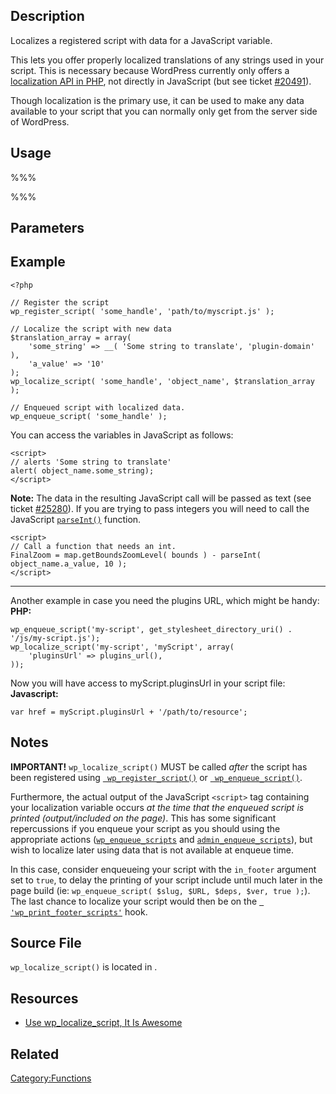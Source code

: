 == Description ==

Localizes a registered script with data for a JavaScript variable. 

This lets you offer properly localized translations of any strings used in your script. This is necessary because WordPress currently only offers a [[L10n |localization API in PHP]], not directly in JavaScript (but see ticket [https://core.trac.wordpress.org/ticket/20491 #20491]).

Though localization is the primary use, it can be used to make any data available to your script that you can normally only get from the server side of WordPress.

== Usage ==

%%% <?php wp_localize_script( $handle, $name, $data ); ?> %%%

== Parameters ==

{{Parameter|$handle|string|The registered script handle you are attaching the data for.}}
{{Parameter|$name|string|The name of the variable which will contain the data. Note that this should be unique to both the script and to the plugin or theme. Thus, the value here should be properly prefixed with the slug or another unique value, to prevent conflicts. However, as this is a JavaScript object name, it cannot contain dashes. Use underscores or camelCasing.}}
{{Parameter|$data|array|The data itself. The data can be either a single- or multi- (as of 3.3) dimensional array. Like <tt>[http://php.net/json_encode json_encode()]</tt>, the data will be a JavaScript object if the array is an associate array (a map), otherwise the array will be a JavaScript array.}}

== Example ==

<pre>
<?php

// Register the script
wp_register_script( 'some_handle', 'path/to/myscript.js' );

// Localize the script with new data
$translation_array = array(
	'some_string' => __( 'Some string to translate', 'plugin-domain' ),
	'a_value' => '10'
);
wp_localize_script( 'some_handle', 'object_name', $translation_array );

// Enqueued script with localized data.
wp_enqueue_script( 'some_handle' );
</pre>

You can access the variables in JavaScript as follows:
<pre>
<script>
// alerts 'Some string to translate'
alert( object_name.some_string);
</script> 
</pre>

'''Note:''' The data in the resulting JavaScript call will be passed as text (see ticket [https://core.trac.wordpress.org/ticket/25280 #25280]).  If you are trying to pass integers you will need to call the JavaScript <tt>[https://developer.mozilla.org/en-US/docs/Web/JavaScript/Reference/Global_Objects/parseInt parseInt()]</tt> function.
<pre>
<script>
// Call a function that needs an int.
FinalZoom = map.getBoundsZoomLevel( bounds ) - parseInt( object_name.a_value, 10 ); 
</script>
</pre>
<hr>
Another example in case you need the plugins URL, which might be handy:<br>
'''PHP:'''<pre>
wp_enqueue_script('my-script', get_stylesheet_directory_uri() . '/js/my-script.js');
wp_localize_script('my-script', 'myScript', array(
    'pluginsUrl' => plugins_url(),
));
</pre>
Now you will have access to myScript.pluginsUrl in your script file:<br>
'''Javascript:'''<pre>
var href = myScript.pluginsUrl + '/path/to/resource';
</pre>

== Notes ==

'''IMPORTANT!''' <tt>wp_localize_script()</tt> MUST be called ''after'' the script has been registered using <tt>[[Function_Reference/wp_register_script | wp_register_script()]]</tt> or <tt>[[Function_Reference/wp_enqueue_script | wp_enqueue_script()]]</tt>.

Furthermore, the actual output of the JavaScript <code>&lt;script&gt;</code> tag containing your localization variable occurs ''at the time that the enqueued script is printed (output/included on the page)''. This has some significant repercussions if you enqueue your script as you should using the appropriate actions (<tt>[[Plugin_API/Action_Reference/wp_enqueue_scripts|wp_enqueue_scripts]]</tt> and <tt>[[Plugin_API/Action_Reference/admin_enqueue_scripts|admin_enqueue_scripts]]</tt>), but wish to localize later using data that is not available at enqueue time.

In this case, consider enqueueing your script with the <tt>in_footer</tt> argument set to <tt>true</tt>, to delay the printing of your script include until much later in the page build (ie: <code>wp_enqueue_script( $slug, $URL, $deps, $ver, true ); </code>). The last chance to localize your script would then be on the <tt>[[Plugin_API/Action_Reference/wp_print_footer_scripts | 'wp_print_footer_scripts']]</tt> hook.

== Source File ==

<tt>wp_localize_script()</tt> is located in {{Trac|wp-includes/functions.wp-scripts.php}}.

==Resources==
*[http://pippinsplugins.com/use-wp_localize_script-it-is-awesome/ Use wp_localize_script, It Is Awesome]

== Related ==
{{Enqueue Functions Related}}

{{Tag Footer}}
{{Copyedit}}

[[Category:Functions]]